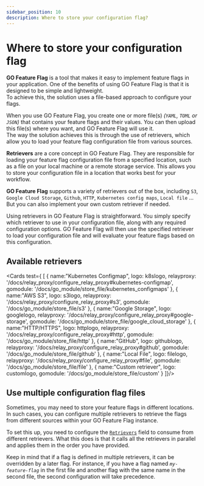 ```yaml
---
sidebar_position: 10
description: Where to store your configuration flag?
---
```


# Where to store your configuration flag
**GO Feature Flag** is a tool that makes it easy to implement feature flags in your application. One of the benefits of 
using GO Feature Flag is that it is designed to be simple and lightweight.  
To achieve this, the solution uses a file-based approach to configure your flags.

When you use GO Feature Flag, you create one or more file(s) _(`YAML`, `TOML` or `JSON`)_ that contains your feature 
flags and their values. You can then upload this file(s) where you want, and GO Feature Flag will use it.  
The way the solution achieves this is through the use of retrievers, which allow you to load your feature flag 
configuration file from various sources.

**Retrievers** are a core concept in GO Feature Flag. They are responsible for loading your feature flag configuration 
file from a specified location, such as a file on your local machine or a remote storage service. This allows you to 
store your configuration file in a location that works best for your workflow.

**GO Feature Flag** supports a variety of retrievers out of the box, including `S3`, `Google Cloud Storage`, `Github`, 
`HTTP`, `Kubernetes config maps`, `Local file` ...  
But you can also implement your own custom retriever if needed.

Using retrievers in GO Feature Flag is straightforward. You simply specify which retriever to use in your configuration 
file, along with any required configuration options. GO Feature Flag will then use the specified retriever to load your 
configuration file and will evaluate your feature flags based on this configuration.

## Available retrievers

<Cards test={
  [
    {
      name:"Kubernetes Configmap",
      logo: k8slogo,
      relayproxy: '/docs/relay_proxy/configure_relay_proxy#kubernetes-configmap',
      gomodule: '/docs/go_module/store_file/kubernetes_configmaps'
    },
    {
      name:"AWS S3",
      logo: s3logo,
      relayproxy: '/docs/relay_proxy/configure_relay_proxy#s3',
      gomodule: '/docs/go_module/store_file/s3'
    },
    {
      name:"Google Storage",
      logo: googlelogo,
      relayproxy: '/docs/relay_proxy/configure_relay_proxy#google-storage',
      gomodule: '/docs/go_module/store_file/google_cloud_storage'
    },
    {
      name:"HTTP/HTTPS",
      logo: httplogo,
      relayproxy: '/docs/relay_proxy/configure_relay_proxy#http',
      gomodule: '/docs/go_module/store_file/http'
    },
    {
      name:"GitHub",
      logo: githublogo,
      relayproxy: '/docs/relay_proxy/configure_relay_proxy#github',
      gomodule: '/docs/go_module/store_file/github'
    },
    {
      name:"Local File",
      logo: filelogo,
      relayproxy: '/docs/relay_proxy/configure_relay_proxy#file',
      gomodule: '/docs/go_module/store_file/file'
    },
    {
      name:"Custom retriever",
      logo: customlogo,
      gomodule: '/docs/go_module/store_file/custom'
    }
  ]}/>

## Use multiple configuration flag files
Sometimes, you may need to store your feature flags in different locations.
In such cases, you can configure multiple retrievers to retrieve the flags from different sources within your GO Feature
Flag instance.

To set this up, you need to configure the [`Retrievers`](../go_module/configuration#configuration-fields) field to
consume from different retrievers.
What this does is that it calls all the retrievers in parallel and applies them in the order you have provided.

Keep in mind that if a flag is defined in multiple retrievers, it can be overridden by a later flag. For instance,
if you have a flag named _`my-feature-flag`_ in the first file and another flag with the same name in the second file, the second configuration will take precedence.
